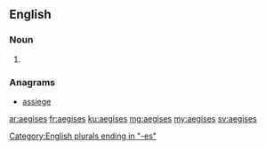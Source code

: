 ==English==

===Noun===
{{head|en|plural}} {{p}}

# {{plural of|aegis|lang=en|nocat=1}}

===Anagrams===
* [[assiege#English|assiege]]

[[Category:English plurals ending in "-es"]]

[[ar:aegises]]
[[fr:aegises]]
[[ku:aegises]]
[[mg:aegises]]
[[my:aegises]]
[[sv:aegises]]